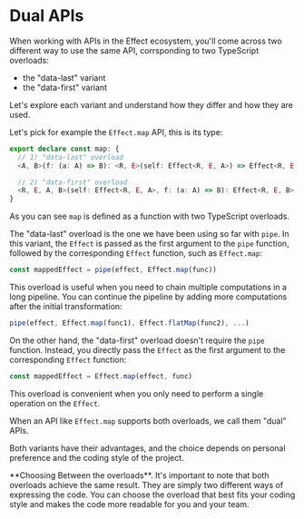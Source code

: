 
# Dual APIs

When working with APIs in the Effect ecosystem,
you'll come across two different way to use the same API, corrsponding to two TypeScript overloads:

- the "data-last" variant
- the "data-first" variant

Let's explore each variant and understand how they differ and how they are used.

Let's pick for example the `Effect.map` API, this is its type:

```ts
export declare const map: {
  // 1) "data-last" overload
  <A, B>(f: (a: A) => B): <R, E>(self: Effect<R, E, A>) => Effect<R, E, B>

  // 2) "data-first" overload
  <R, E, A, B>(self: Effect<R, E, A>, f: (a: A) => B): Effect<R, E, B>
}
```

As you can see `map` is defined as a function with two TypeScript overloads.

The "data-last" overload is the one we have been using so far with `pipe`. In this variant, the `Effect` is passed as the first argument to the `pipe` function, followed by the corresponding `Effect` function, such as `Effect.map`:

```ts
const mappedEffect = pipe(effect, Effect.map(func))
```

This overload is useful when you need to chain multiple computations in a long pipeline. You can continue the pipeline by adding more computations after the initial transformation:

```ts
pipe(effect, Effect.map(func1), Effect.flatMap(func2), ...)
```

On the other hand, the "data-first" overload doesn't require the `pipe` function. Instead, you directly pass the `Effect` as the first argument to the corresponding `Effect` function:

```ts
const mappedEffect = Effect.map(effect, func)
```

This overload is convenient when you only need to perform a single operation on the `Effect`.

When an API like `Effect.map` supports both overloads, we call them "dual" APIs.

Both variants have their advantages, and the choice depends on personal preference and the coding style of the project.

<Design>
  **Choosing Between the overloads**. It's important to note that both overloads
  achieve the same result. They are simply two different ways of expressing the
  code. You can choose the overload that best fits your coding style and makes
  the code more readable for you and your team.
</Design>
